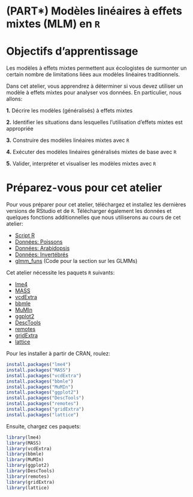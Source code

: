 # (PART\*) Modèles linéaires à effets mixtes (MLM) en `R` {-}


# Objectifs d'apprentissage

Les modèles à effets mixtes permettent aux écologistes de surmonter un certain nombre de limitations liées aux modèles linéaires traditionnels. 

Dans cet atelier, vous apprendrez à déterminer si vous devez utiliser un modèle à effets mixtes pour analyser vos données. En particulier, nous allons:

**1.** Décrire les modèles (généralisés) à effets mixtes

**2.** Identifier les situations dans lesquelles l'utilisation d'effets mixtes est appropriée

**3.** Construire des modèles linéaires mixtes avec `R`

**4.** Exécuter des modèles linéaires généralisés mixtes de base avec `R`

**5.** Valider, interpréter et visualiser les modèles mixtes avec `R`


# Préparez-vous pour cet atelier

Pour vous préparer pour cet atelier, téléchargez et installez les dernières versions de RStudio et de `R`. Télécharger également les données et quelques fonctions additionnelles que nous utiliserons au cours de cet atelier:

-    [Script R ](https://qcbsrworkshops.github.io/workshop07/book-fr/workshop07-script-fr.R)
-    [Données: Poissons](https://raw.githubusercontent.com/QCBSRworkshops/workshop07/main/book-fr/data/qcbs_w7_data.csv)
-    [Données: Arabidopsis](https://raw.githubusercontent.com/QCBSRworkshops/workshop07/main/book-fr/data/banta_totalfruits.csv)
-    [Données: Invertébrés](https://raw.githubusercontent.com/QCBSRworkshops/workshop07/main/book-fr/data/inverts.csv)
-    [glmm_funs](https://raw.githubusercontent.com/QCBSRworkshops/workshop07/main/book-fr/data/glmm_funs.R) (Code pour la section sur les GLMMs)


Cet atelier nécessite les paquets `R` suivants:

-    [lme4](http://cran.r-project.org/web/packages/lme4/index.html)
-    [MASS](http://cran.r-project.org/web/packages/MASS/index.html)
-    [vcdExtra](http://cran.r-project.org/web/packages/vcdExtra/index.html)
-    [bbmle](http://cran.r-project.org/web/packages/bbmle/index.html)
-    [MuMIn](http://cran.r-project.org/web/packages/MuMIn/index.html)
-    [ggplot2](http://cran.r-project.org/web/packages/ggplot2/index.html)
-    [DescTools](http://cran.r-project.org/web/packages/DescTools/index.html)
-    [remotes](http://cran.r-project.org/web/packages/remotes/index.html)
-    [gridExtra](http://cran.r-project.org/web/packages/gridExtra/index.html)
-    [lattice](http://cran.r-project.org/web/packages/lattice/index.html)

Pour les installer à partir de CRAN, roulez:

```r
install.packages("lme4")
install.packages("MASS")
install.packages("vcdExtra")
install.packages("bbmle")
install.packages("MuMIn")
install.packages("ggplot2")
install.packages("DescTools")
install.packages("remotes")
install.packages("gridExtra")
install.packages("lattice")
```

Ensuite, chargez ces paquets:

```r
library(lme4)
library(MASS)
library(vcdExtra)
library(bbmle)
library(MuMIn)
library(ggplot2)
library(DescTools)
library(remotes)
library(gridExtra)
library(lattice)
```


